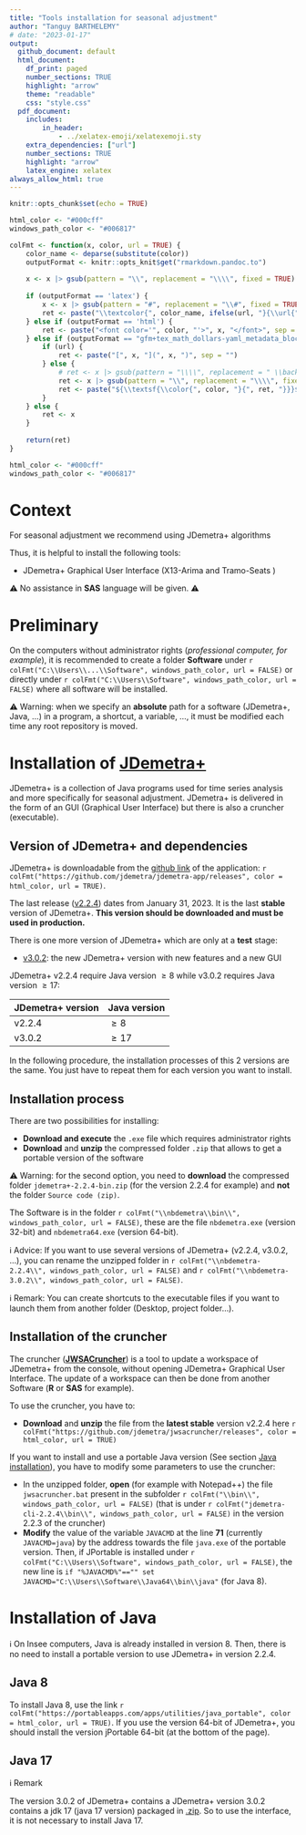 ```yaml
---
title: "Tools installation for seasonal adjustment"
author: "Tanguy BARTHELEMY"
# date: "2023-01-17"
output:
  github_document: default
  html_document:
    df_print: paged
    number_sections: TRUE
    highlight: "arrow"
    theme: "readable"
    css: "style.css"
  pdf_document: 
    includes:
        in_header: 
            - ../xelatex-emoji/xelatexemoji.sty
    extra_dependencies: ["url"]
    number_sections: TRUE
    highlight: "arrow"
    latex_engine: xelatex
always_allow_html: true
---
```


```r
knitr::opts_chunk$set(echo = TRUE)
```

```r
html_color <- "#000cff"
windows_path_color <- "#006817"

colFmt <- function(x, color, url = TRUE) {
    color_name <- deparse(substitute(color))
    outputFormat <- knitr::opts_knit$get("rmarkdown.pandoc.to")
    
    x <- x |> gsub(pattern = "\\", replacement = "\\\\", fixed = TRUE)
    
    if (outputFormat == 'latex') {
        x <- x |> gsub(pattern = "#", replacement = "\\#", fixed = TRUE)
        ret <- paste("\\textcolor{", color_name, ifelse(url, "}{\\url{", "}{\\nolinkurl{"), x, ifelse(url, "}}", "}}"), sep = "")
    } else if (outputFormat == 'html') {
        ret <- paste("<font color='", color, "'>", x, "</font>", sep = "")
    } else if (outputFormat == "gfm+tex_math_dollars-yaml_metadata_block") {
        if (url) {
            ret <- paste("[", x, "](", x, ")", sep = "")
        } else {
            # ret <- x |> gsub(pattern = "\\\\", replacement = " \\backslash ", fixed = TRUE)
            ret <- x |> gsub(pattern = "\\", replacement = "\\\\", fixed = TRUE)
            ret <- paste("${\\textsf{\\color{", color, "}{", ret, "}}}$", sep = "")
        }
    } else {
        ret <- x
    }
    
    return(ret)
}
```

```r
html_color <- "#000cff"
windows_path_color <- "#006817"
```

\definecolor{html_color}{HTML}{000cff}
\definecolor{windows_path_color}{HTML}{006817}

\renewcommand{\xelatexemojipath}[1]{../xelatex-emoji/images/#1}


# Context {-}

For seasonal adjustment we recommend using JDemetra+ algorithms

Thus, it is helpful to install the following tools: 

-   JDemetra+ Graphical User Interface (X13-Arima and Tramo-Seats )

⚠️ No assistance in **SAS** language will be given. ⚠️


# Preliminary {-}

On the computers without administrator rights (*professional computer, for example*), it is recommended to create a folder **Software** under `r colFmt("C:\\Users\\...\\Software", windows_path_color, url = FALSE)` or directly under `r colFmt("C:\\Users\\Software", windows_path_color, url = FALSE)` where all software will be installed.

⚠️ Warning: when we specify an **absolute** path for a software (JDemetra+, Java, ...) in a program, a shortcut, a variable, ..., it must be modified each time any root repository is moved.

# Installation of [JDemetra+](https://github.com/jdemetra/jdemetra-app)

JDemetra+ is a collection of Java programs used for time series analysis and more specifically for seasonal adjustment. JDemetra+ is delivered in the form of an GUI (Graphical User Interface) but there is also a cruncher (executable).

## Version of JDemetra+ and dependencies

JDemetra+ is downloadable from the [github link](https://github.com/jdemetra/jdemetra-app/releases) of the application: `r colFmt("https://github.com/jdemetra/jdemetra-app/releases", color = html_color, url = TRUE)`.

The last release ([v2.2.4](https://github.com/jdemetra/jdemetra-app/releases/tag/v2.2.3)) dates from January 31, 2023. It is the last **stable** version of JDemetra+. **This version should be downloaded and must be used in production.**

There is one more version of JDemetra+ which are only at a **test** stage:

-   [v3.0.2](https://github.com/jdemetra/jdplus-main/releases/tag/v3.0.2): the new JDemetra+ version with new features and a new GUI

JDemetra+ v2.2.4 require Java version $\geq 8$ while v3.0.2 requires Java version $\geq 17$:

| JDemetra+ version | Java version |
|-------------------|--------------|
|            v2.2.4 |     $\geq 8$ |
|            v3.0.2 |    $\geq 17$ |

In the following procedure, the installation processes of this 2 versions are the same. You just have to repeat them for each version you want to install.


## Installation process

There are two possibilities for installing:

-   **Download and execute** the `.exe` file which requires administrator rights
-   **Download** and **unzip** the compressed folder `.zip` that allows to get a portable version of the software

⚠️ Warning: for the second option, you need to **download** the compressed folder `jdemetra+-2.2.4-bin.zip` (for the version 2.2.4 for example) and **not** the folder `Source code (zip)`.

The Software is in the folder `r colFmt("\\nbdemetra\\bin\\", windows_path_color, url = FALSE)`, these are the file `nbdemetra.exe` (version 32-bit) and `nbdemetra64.exe` (version 64-bit).

ℹ Advice: If you want to use several versions of JDemetra+ (v2.2.4, v3.0.2, ...), you can rename the unzipped folder in `r colFmt("\\nbdemetra-2.2.4\\", windows_path_color, url = FALSE)` and `r colFmt("\\nbdemetra-3.0.2\\", windows_path_color, url = FALSE)`.

ℹ️ Remark: You can create shortcuts to the executable files if you want to launch them from another folder (Desktop, project folder...).

## Installation of the cruncher

The cruncher ([**JWSACruncher**](https://github.com/jdemetra/jwsacruncher)) is a tool to update a workspace of JDemetra+ from the console, without opening JDemetra+ Graphical User Interface. The update of a workspace can then be done from another Software (**R** or **SAS** for example).

To use the cruncher, you have to:

-   **Download** and **unzip** the file from the **latest stable** version v2.2.4 here `r colFmt("https://github.com/jdemetra/jwsacruncher/releases", color = html_color, url = TRUE)`

If you want to install and use a portable Java version (See section [Java installation](#install_java)), you have to modify some parameters to use the cruncher:

-   In the unzipped folder, **open** (for example with Notepad++) the file `jwsacruncher.bat` present in the subfolder `r colFmt("\\bin\\", windows_path_color, url = FALSE)` (that is under `r colFmt("jdemetra-cli-2.2.4\\bin\\", windows_path_color, url = FALSE)` in the version 2.2.3 of the cruncher)
-   **Modify** the value of the variable `JAVACMD` at the line **71** (currently `JAVACMD=java`) by the address towards the file `java.exe` of the portable version. Then, if JPortable is installed under `r colFmt("C:\\Users\\Software", windows_path_color, url = FALSE)`, the new line is `if "%JAVACMD%"=="" set JAVACMD="C:\\Users\\Software\\Java64\\bin\\java"` (for Java 8).


# Installation of Java {#install_java}

ℹ️ On Insee computers, Java is already installed in version 8. Then, there is no need to install a portable version to use JDemetra+ in version 2.2.4.

## Java 8

To install Java 8, use the link `r colFmt("https://portableapps.com/apps/utilities/java_portable", color = html_color, url = TRUE)`. If you use the version 64-bit of JDemetra+, you should install the version jPortable 64-bit (at the bottom of the page).


## Java 17

ℹ️ Remark

The version 3.0.2 of JDemetra+ contains a
JDemetra+ version 3.0.2 contains a jdk 17 (java 17 version) packaged in [.zip](https://github.com/jdemetra/jdplus-main/releases/tag/v3.0.2). So to use the interface, it is not necessary to install Java 17.
